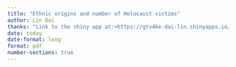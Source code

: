```yaml
---
title: "Ethnic origins and number of Holocaust victims"
author: Lin Dai
thanks: "Link to the shiny app at:<https://gtv4ke-dai-lin.shinyapps.io/Auschwitz_concentration_camp/>. Code and data available at: <>"
date: today
date-format: long
format: pdf
number-sections: true
---
```

